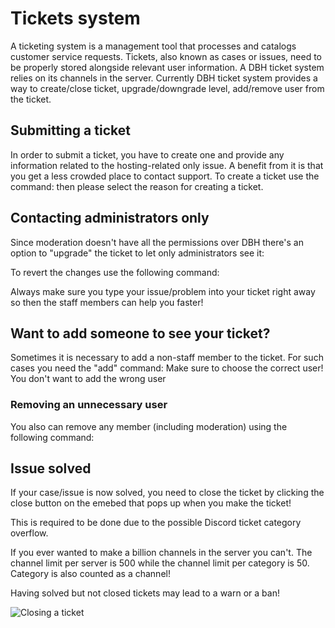 # Tickets system

A ticketing system is a management tool that processes and catalogs customer service requests. Tickets, also known as cases or issues, need to be properly stored alongside relevant user information. A DBH ticket system relies on its channels in the server. Currently DBH ticket system provides a way to create/close ticket, upgrade/downgrade level, add/remove user from the ticket.

## Submitting a ticket

In order to submit a ticket, you have to create one and provide any information related to the hosting-related only issue. A benefit from it is that you get a less crowded place to contact support. To create a ticket use the command: <Copy value="/open reason:" /> then please select the reason for creating a ticket.

## Contacting administrators only

Since moderation doesn't have all the permissions over DBH there's an option to "upgrade" the ticket to let only administrators see it: <Copy value="/upgrade" />

To revert the changes use the following command: <Copy value="/downgrade" />

<Tip label="Good To Know">
  Always make sure you type your issue/problem into your ticket right away so
  then the staff members can help you faster!
</Tip>

## Want to add someone to see your ticket?

Sometimes it is necessary to add a non-staff member to the ticket. For such cases you need the "add" command: <Copy value="/add-user user:<@user>" /> Make sure to choose the correct user! You don't want to add the wrong user

### Removing an unnecessary user

You also can remove any member (including moderation) using the following command: <Copy value="/remove-user user:<@user>" />

## Issue solved

If your case/issue is now solved, you need to close the ticket by clicking the close button on the emebed that pops up when you make the ticket!

This is required to be done due to the possible Discord ticket category overflow.

<Tip label="Good To Know">
  If you ever wanted to make a billion channels in the server you can't. The
  channel limit per server is 500 while the channel limit per category is 50.
  Category is also counted as a channel!
</Tip>

Having solved but not closed tickets may lead to a warn or a ban!

![Closing a ticket](/content/tickets/ticket-close.png)
